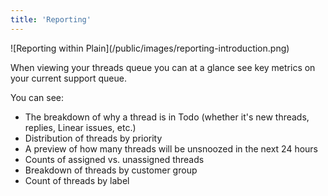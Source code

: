 ```yaml
---
title: 'Reporting'
---
```


<Frame>![Reporting within Plain](/public/images/reporting-introduction.png)</Frame>

When viewing your threads queue you can at a glance see key metrics on your current support queue.

You can see:

- The breakdown of why a thread is in Todo (whether it's new threads, replies, Linear issues, etc.)
- Distribution of threads by priority
- A preview of how many threads will be unsnoozed in the next 24 hours
- Counts of assigned vs. unassigned threads
- Breakdown of threads by customer group
- Count of threads by label
